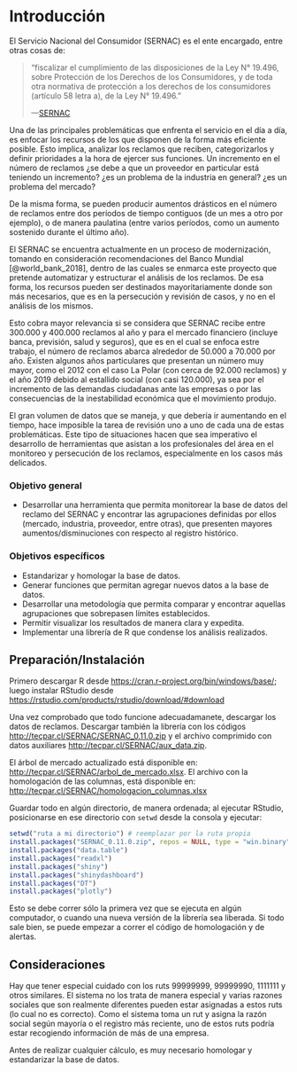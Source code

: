 \mainmatter

# Introducción {#capitulo-introduccion}

El Servicio Nacional del Consumidor (SERNAC) es el ente encargado, entre otras cosas de:

> "fiscalizar el cumplimiento de las disposiciones de la Ley N° 19.496, sobre Protección de los Derechos de los Consumidores, y de toda otra normativa de protección a los derechos de los consumidores (artículo 58 letra a), de la Ley N° 19.496."
>
> ---[SERNAC](https://www.sernac.cl/portal/618/w3-propertyvalue-62729.html)

Una de las principales problemáticas que enfrenta el servicio en el día a día, es enfocar los recursos de los que disponen de la forma más eficiente posible. Esto implica, analizar los reclamos que reciben, categorizarlos y definir prioridades a la hora de ejercer sus funciones. Un incremento en el número de reclamos ¿se debe a que un proveedor en particular está teniendo un incremento? ¿es un problema de la industria en general? ¿es un problema del mercado?

De la misma forma, se pueden producir aumentos drásticos en el número de reclamos entre dos períodos de tiempo contiguos (de un mes a otro por ejemplo), o de manera paulatina (entre varios períodos, como un aumento sostenido durante el último año).

El SERNAC se encuentra actualmente en un proceso de modernización, tomando en consideración recomendaciones del Banco Mundial [@world_bank_2018], dentro de las cuales se enmarca este proyecto que pretende automatizar y estructurar el análisis de los reclamos. De esa forma, los recursos pueden ser destinados mayoritariamente donde son más necesarios, que es en la persecución y revisión de casos, y no en el análisis de los mismos. 

Esto cobra mayor relevancia si se considera que SERNAC recibe entre 300.000 y 400.000 reclamos al año y para el mercado financiero (incluye banca, previsión, salud y seguros), que es en el cual se enfoca estre trabajo, el número de reclamos abarca alrededor de 50.000 a 70.000 por año. Existen algunos años particulares que presentan un número muy mayor, como el 2012 con el caso La Polar (con cerca de 92.000 reclamos) y el año 2019 debido al estallido social (con casi 120.000), ya sea por el incremento de las demandas ciudadanas ante las empresas o por las consecuencias de la inestabilidad económica que el movimiento produjo.

El gran volumen de datos que se maneja, y que debería ir aumentando en el tiempo, hace imposible la tarea de revisión uno a uno de cada una de estas problemáticas. Este tipo de situaciones hacen que sea imperativo el desarrollo de herramientas que asistan a los profesionales del área en el monitoreo y persecución de los reclamos, especialmente en los casos más delicados.


### Objetivo general {-}

* Desarrollar una herramienta que permita monitorear la base de datos del reclamo del SERNAC y encontrar las agrupaciones definidas por ellos (mercado, industria, proveedor, entre otras), que presenten mayores aumentos/disminuciones con respecto al registro histórico.

### Objetivos específicos {-}

* Estandarizar y homologar la base de datos.
* Generar funciones que permitan agregar nuevos datos a la base de datos.
* Desarrollar una metodología que permita comparar y encontrar aquellas agrupaciones que sobrepasen límites establecidos.
* Permitir visualizar los resultados de manera clara y expedita.
* Implementar una librería de R que condense los análisis realizados.


## Preparación/Instalación

Primero descargar R desde <https://cran.r-project.org/bin/windows/base/>; luego instalar RStudio desde <https://rstudio.com/products/rstudio/download/#download>

<!-- desde <http://tecpar.cl/SERNAC/dbf_v03.RData> (peso aprox, 200MB) -->
Una vez comprobado que todo funcione adecuadamanete, descargar los datos de reclamos. Descargar también la librería con los códigos <http://tecpar.cl/SERNAC/SERNAC_0.11.0.zip> y el archivo comprimido con datos auxiliares <http://tecpar.cl/SERNAC/aux_data.zip>.

El árbol de mercado actualizado está disponible en: <http://tecpar.cl/SERNAC/arbol_de_mercado.xlsx>. El archivo con la homologación de las columnas, está disponible en: <http://tecpar.cl/SERNAC/homologacion_columnas.xlsx>

Guardar todo en algún directorio, de manera ordenada; al ejecutar RStudio, posicionarse en ese directorio con `setwd` desde la consola y ejecutar:

```r
setwd("ruta a mi directorio") # reemplazar por la ruta propia
install.packages("SERNAC_0.11.0.zip", repos = NULL, type = "win.binary")
install.packages("data.table")
install.packages("readxl")
install.packages("shiny")
install.packages("shinydashboard")
install.packages("DT")
install.packages("plotly")
```

Esto se debe correr sólo la primera vez que se ejecuta en algún computador, o cuando una nueva versión de la librería sea liberada. Si todo sale bien, se puede empezar a correr el código de homologación y de alertas.


## Consideraciones

Hay que tener especial cuidado con los ruts 99999999, 99999990, 1111111 y otros similares. El sistema no los trata de manera especial y varias razones sociales que son realmente diferentes pueden estar asignadas a estos ruts (lo cual no es correcto). Como el sistema toma un rut y asigna la razón social según mayoría o el registro más reciente, uno de estos ruts podría estar recogiendo información de más de una empresa.

Antes de realizar cualquier cálculo, es muy necesario homologar y estandarizar la base de datos.
